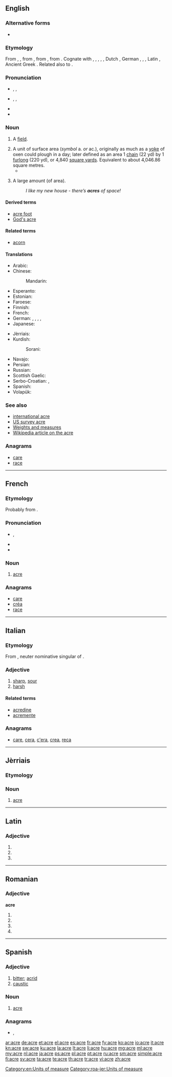 {{also|Acre}}
==English==
{{pedia}}

===Alternative forms===
* {{l|en|aker}} {{qualifier|archaic}}

===Etymology===
From {{etyl|enm}} {{term|acre|lang=enm}}, {{term|aker|lang=enm}}, from {{etyl|ang}} {{term|æcer||a field, land, that which is sown, sown land, cultivated land; a definite quantitiy of land, land which a yoke of oxen could plough in a day, an acre, a certain quantity of land, strip of plough-land; crop|lang=ang}}, from {{etyl|gem-pro|en}} {{recons|akraz||field|lang=gem-pro}}, from {{etyl|ine-pro|en}} {{recons|h₂éǵros||field|lang=ine-pro}}. Cognate with {{etyl|sco|-}} {{term|acre|lang=sco}}, {{term|aker|lang=sco}}, {{term|acker||acre, field, arable land|lang=sco}}, {{etyl|frr|-}} {{term|ecir||field, a measure of land|lang=frr}}, {{etyl|fy|-}} {{term|eker||field|lang=fy}}, Dutch {{term|akker||field|lang=nl}}, German {{term|Acker||field, acre|lang=de}}, {{etyl|sv|-}} {{term|åker||field|lang=sv}}, {{etyl|is|-}} {{term|akur||field|lang=is}}, Latin {{term|ager||land, field, acre, countryside|lang=la}}, Ancient Greek {{term|ἀγρός||field|tr=agros|lang=grc|sc=polytonic}}. Related also to {{l|en|acorn}}.

===Pronunciation===
* {{a|UK}} {{enPR|āʹkə}}, {{IPA|/ˈeɪ.kə/}}, {{X-SAMPA|/"eI.k@/}}
* {{a|US}} {{enPR|āʹkər}}, {{IPA|/ˈeɪ.kɚ/}}, {{X-SAMPA|/"eI.k@`/}}
* {{audio|en-us-acre.ogg|Audio (US)}}
* {{rhymes|eɪkə(r)}}

===Noun===
{{en-noun}}

# {{obsolete}} A [[field]].
# A unit of surface area (''symbol'' a. ''or'' ac.), originally as much as a [[yoke]] of oxen could plough in a day; later defined as an area 1 [[chain]] (22 yd) by 1 [[furlong]] (220 yd), or 4,840 [[square yard]]s. Equivalent to about 4,046.86 square metres.
#*{{quote-book|year=2006|author=[[w:Edwin Black|Edwin Black]]
|title=Internal Combustion
|chapter=2|url=http://openlibrary.org/works/OL4103950W
|passage=Buried within the Mediterranean littoral are some seventy to ninety million tons of slag from ancient smelting, about a third of it concentrated in Iberia. This ceaseless industrial fueling caused the deforestation of an estimated fifty to seventy  million '''acres''' of woodlands.}}
# {{in the plural|informal}} A large amount (of area).
#: ''I like my new house - there’s '''acres''' of space!''

====Derived terms====
* [[acre foot]]
* [[God's acre]]

====Related terms====
* [[acorn]]

====Translations====
{{trans-top|unit of surface area}}
* Arabic: {{t-|ar|آكر|m|tr=ākir|sc=Arab}}
* Chinese:
*: Mandarin: {{t|cmn|英畝|tr=yīngmǔ|sc=Hani}}
* Esperanto: {{t-|eo|akreo}}
* Estonian: {{t-|et|aaker}}
* Faroese: {{t-|fo|ekra|f}}
* Finnish: {{t-|fi|eekkeri}}
* French: {{t|fr|acre|f}}
* German: {{t+|de|Morgen|m}}, {{t+|de|Acker|m}}, {{t+|de|Joch|n}}, {{t-|de|Joch Landes|n}}, {{qualifier|Swiss German}} {{t-|de|Juchart|m|f}}
* Japanese: {{t-|ja|エーカー|tr=ēkā}}
{{trans-mid}}
* Jèrriais: {{tø|roa-jer|acre|f}}
* Kurdish:
*: Sorani: {{ku-Arab|[[به‌رجووت]]}}
* Navajo: {{tø|nv|náhásdzo hayázhí dikʼą́}}
* Persian: {{t+|fa|جریب|tr=jarib|sc=fa-Arab}}
* Russian: {{t+|ru|акр|m|tr=akr}}
* Scottish Gaelic: {{t-|gd|acaire|f}}
* Serbo-Croatian: {{t-|sh|акер|m}}, {{t-|sh|aker|m}}
* Spanish: {{t+|es|acre|m}}
* Volapük: {{t+|vo|göded}}
{{trans-bottom}}

===See also===
* [[international acre]]
* [[US survey acre]]
* [[Appendix:Weights_and_measures|Weights and measures]]
* [[w:Acre|Wikipedia article on the acre]]

===Anagrams===
* [[care#English|care]]
* [[race#English|race]]

[[Category:en:Units of measure]]

----

==French==

===Etymology===
Probably from {{etyl|non|fr}} {{term|akr}}.

===Pronunciation===
* {{IPA|/akʁ/|lang=fr}}, {{X-SAMPA|/akR/}}
* {{audio|Fr-acre.ogg|audio}}
* {{audio|en-us-acre.ogg|Audio (US)}}

===Noun===
{{fr-noun|f}}

# {{historical|lang=fr}} [[#English|acre]]

===Anagrams===
* [[care#French|care]]
* [[créa#French|créa]]
* [[race#French|race]]

----

==Italian==

===Etymology===
From {{etyl|la|it}} {{term|acre|ācre|lang=la}}, neuter nominative singular of {{term|acer|ācer|sharp|lang=la}}.

===Adjective===
{{it-adj|acr|e|i}}

# [[sharp]], [[sour]]
# [[harsh]]

====Related terms====
* [[acredine]]
* [[acremente]]

===Anagrams===
* [[care#Italian|care]], [[cera#Italian|cera]], [[c'era#Italian|c'era]], [[crea#Italian|crea]], [[reca#Italian|reca]]

----

==Jèrriais==

===Etymology===
{{rfe|lang=roa-jer}}

===Noun===
{{roa-jer-noun|f}}

# [[#English|acre]]

[[Category:roa-jer:Units of measure]]

----

==Latin==

===Adjective===
{{la-adj-form|ācre}}

# {{inflection of|acer|ācer|n|nom|s}}
# {{inflection of|acer|ācer|n|acc|s}}
# {{inflection of|acer|ācer|n|voc|s}}

----

==Romanian==

===Adjective===
'''acre'''

# {{ro-form-adj|fp|n|acru}}
# {{ro-form-adj|fp|a|acru}}
# {{ro-form-adj|np|n|acru}}
# {{ro-form-adj|np|a|acru}}

----

==Spanish==

===Adjective===
{{es-adj}}

# [[bitter]]; [[acrid]]
# [[caustic]]

===Noun===
{{es-noun|m}}

# [[acre#English|acre]]

===Anagrams===
* {{l|es|arce}}, {{l|es|crea}}

[[ar:acre]]
[[de:acre]]
[[et:acre]]
[[el:acre]]
[[es:acre]]
[[fr:acre]]
[[fy:acre]]
[[ko:acre]]
[[io:acre]]
[[it:acre]]
[[kn:acre]]
[[sw:acre]]
[[ku:acre]]
[[la:acre]]
[[lt:acre]]
[[li:acre]]
[[hu:acre]]
[[mg:acre]]
[[ml:acre]]
[[my:acre]]
[[nl:acre]]
[[ja:acre]]
[[ps:acre]]
[[pl:acre]]
[[pt:acre]]
[[ru:acre]]
[[sm:acre]]
[[simple:acre]]
[[fi:acre]]
[[sv:acre]]
[[ta:acre]]
[[te:acre]]
[[th:acre]]
[[tr:acre]]
[[vi:acre]]
[[zh:acre]]